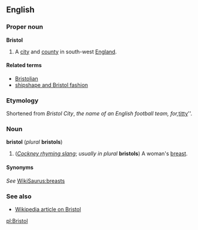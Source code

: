 ==English==
===Proper noun===
'''Bristol'''

#A [[city]] and [[county]] in south-west [[England]].

====Related terms====
*[[Bristolian]]
*[[shipshape and Bristol fashion]]

===Etymology===
Shortened from ''Bristol City'', ''the name of an English football team, for, ''[[titty]]''.

===Noun===
'''bristol''' (''plural'' '''bristols''')

#(''[[Cockney rhyming slang]]''; ''usually in plural'' '''bristols''') A woman's [[breast]].

====Synonyms====
''See'' [[WikiSaurus:breasts]]

===See also===
*[[w:Bristol|Wikipedia article on Bristol]]

[[pl:Bristol]]